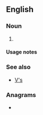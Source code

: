 {{also|vs|VS|Vs|vs.|v.s.|V's}}
==English==

===Noun===
{{head|en|noun plural form}}

# {{plural of|v|lang=en}}

====Usage notes====
{{U:en:plurals of letters}}

===See also===
* [[V's]]

===Anagrams===
* {{anagrams|en|a=sv|SV|s.v.}}
